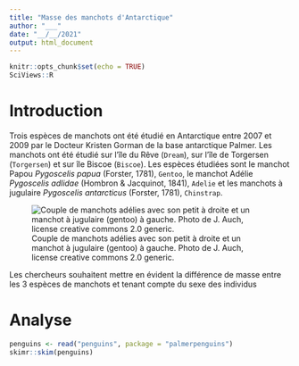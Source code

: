 ```yaml
---
title: "Masse des manchots d'Antarctique"
author: "___"
date: "__/__/2021"
output: html_document
---
```


```r
knitr::opts_chunk$set(echo = TRUE)
SciViews::R
```

# Introduction

Trois espèces de manchots ont été étudié en Antarctique entre 2007 et 2009 par le Docteur Kristen Gorman de la base antarctique Palmer. Les manchots ont été étudié sur l'île du Rêve (`Dream`), sur l'île de Torgersen (`Torgersen`) et sur île Biscoe (`Biscoe`). Les espèces étudiées sont le manchot Papou *Pygoscelis papua* (Forster, 1781), `Gentoo`, le manchot Adélie *Pygoscelis adlidae* (Hombron & Jacquinot, 1841), `Adelie` et les manchots à jugulaire *Pygoscelis antarcticus* (Forster, 1781), `Chinstrap`.

![Couple de manchots adélies avec son petit à droite et un manchot à jugulaire (gentoo) à gauche. Photo de J. Auch, license creative commons 2.0 generic.](../images/adelie_and_gentoo.jpg)

Les chercheurs souhaitent mettre en évident la différence de masse entre les 3 espèces de manchots et tenant compte du sexe des individus

# Analyse

```r
penguins <- read("penguins", package = "palmerpenguins")
skimr::skim(penguins)
```

<!--- Consignes
Décrivez en 2 à 3 phrases le tableau de données sur base des informations proposée par la fonction skim(). Intéressez vous à la présence de valeurs manquantes, de l'unité de chaque variable,...
--->


<!--- Consignes
Réalisez un tableau pertinent permettant de comparer la moyenne, l'écart-type et le nombre d'observations pour chaque espèce et chaque sexe. . Décrivez ensuite ce graphique en maximum 3 phrases
--->

```r

```

<!---
Réalisez un graphique pertinent permetant de comparer les trois espèces et le sexe. Décrivez ensuite ce graphique en maximum 3 phrases.
--->

```r

```

<!---
Réalisez une anova à 2 facteurs. Déterminez si vous devez employer un modèle complet croisé ou un modèle croisé sans intéractions. Décrivez votre modèle en 3 à 5 phrases.
--->

```r

```

<!--- Consignes
Vérifiez grâce au test de Bartlett l'homoscédasticité. Décrivez votre résulats en 2 phrases.
--->

```r

```

<!--- Consignes
Vérifiez la distribution homogène de vos résidus. Décrivez votre résulats en maximum 2 phrases.
--->

```r

```

<!--- Consignes
Réalisez une test de comparaison multiple si cela se justifie. Décrivez votre résutlats en 4 phrases maximum.
--->

```r

```


